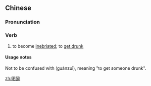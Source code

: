 ==Chinese==
{{zh-forms}}

===Pronunciation===
{{zh-pron
|m=hēzuì
|c=hot3 zeoi3
|cat=v
}}

===Verb===
{{zh-verb}}

# to become [[inebriated]]; to [[get drunk]]

====Usage notes====
Not to be confused with {{zh-l|灌醉}} (guànzuì), meaning "to get someone drunk".

[[zh:喝醉]]
